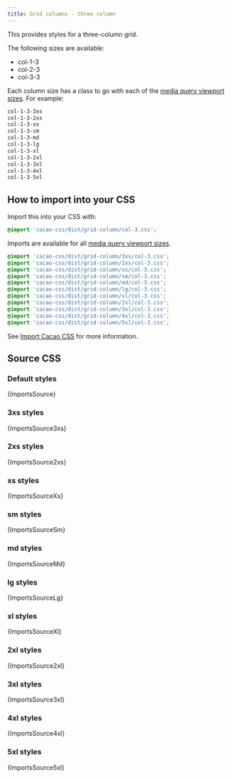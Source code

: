 ```yaml
---
title: Grid columns - three column
---
```


This provides styles for a three-column grid.

The following sizes are available:

- col-1-3
- col-2-3
- col-3-3

Each column size has a class to go with each of the [media query viewport sizes](/styles/media#viewport-media-queries). For example:

```css
col-1-3-3xs
col-1-3-2xs
col-1-3-xs
col-1-3-sm
col-1-3-md
col-1-3-lg
col-1-3-xl
col-1-3-2xl
col-1-3-3xl
col-1-3-4xl
col-1-3-5xl
```

## How to import into your CSS

Import this into your CSS with:

```css
@import 'cacao-css/dist/grid-column/col-3.css';
```

Imports are available for all [media query viewport sizes](/styles/media#viewport-media-queries).

```css
@import 'cacao-css/dist/grid-column/3xs/col-3.css';
@import 'cacao-css/dist/grid-column/2xs/col-3.css';
@import 'cacao-css/dist/grid-column/xs/col-3.css';
@import 'cacao-css/dist/grid-column/sm/col-3.css';
@import 'cacao-css/dist/grid-column/md/col-3.css';
@import 'cacao-css/dist/grid-column/lg/col-3.css';
@import 'cacao-css/dist/grid-column/xl/col-3.css';
@import 'cacao-css/dist/grid-column/2xl/col-3.css';
@import 'cacao-css/dist/grid-column/3xl/col-3.css';
@import 'cacao-css/dist/grid-column/4xl/col-3.css';
@import 'cacao-css/dist/grid-column/5xl/col-3.css';
```

See [Import Cacao CSS](/import) for more information.

## Source CSS

<!-- markdownlint-disable -->

### Default styles

<CodeBlock language="css" title="grid-column/col-3.css">{ImportsSource}</CodeBlock>

### 3xs styles

<CodeBlock language="css" title="grid-column/3xs/col-3.css">{ImportsSource3xs}</CodeBlock>

### 2xs styles

<CodeBlock language="css" title="grid-column/2xs/col-3.css">{ImportsSource2xs}</CodeBlock>

### xs styles

<CodeBlock language="css" title="grid-column/xs/col-3.css">{ImportsSourceXs}</CodeBlock>

### sm styles

<CodeBlock language="css" title="grid-column/sm/col-3.css">{ImportsSourceSm}</CodeBlock>

### md styles

<CodeBlock language="css" title="grid-column/md/col-3.css">{ImportsSourceMd}</CodeBlock>

### lg styles

<CodeBlock language="css" title="grid-column/lg/col-3.css">{ImportsSourceLg}</CodeBlock>

### xl styles

<CodeBlock language="css" title="grid-column/xl/col-3.css">{ImportsSourceXl}</CodeBlock>

### 2xl styles

<CodeBlock language="css" title="grid-column/2xl/col-3.css">{ImportsSource2xl}</CodeBlock>

### 3xl styles

<CodeBlock language="css" title="grid-column/3xl/col-3.css">{ImportsSource3xl}</CodeBlock>

### 4xl styles

<CodeBlock language="css" title="grid-column/4xl/col-3.css">{ImportsSource4xl}</CodeBlock>

### 5xl styles

<CodeBlock language="css" title="grid-column/5xl/col-3.css">{ImportsSource5xl}</CodeBlock>

